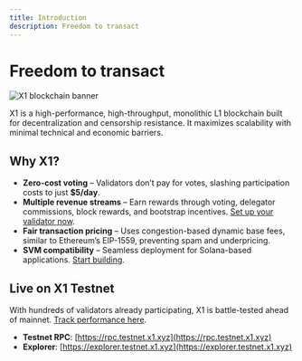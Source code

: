 ```yaml
---
title: Introduction
description: Freedom to transact
---
```


# Freedom to transact
![X1 blockchain banner](../../assets/img/x1-banner%20(1).png)

X1 is a high-performance, high-throughput, monolithic L1 blockchain built for decentralization and censorship resistance. It maximizes scalability with minimal technical and economic barriers.

## Why X1?

- **Zero-cost voting** – Validators don’t pay for votes, slashing participation costs to just **$5/day**.
- **Multiple revenue streams** – Earn rewards through voting, delegator commissions, block rewards, and bootstrap incentives. [Set up your validator now](04-Operating%20a%20Validator/create-a-read-only-node.md).
- **Fair transaction pricing** – Uses congestion-based dynamic base fees, similar to Ethereum’s EIP-1559, preventing spam and underpricing.
- **SVM compatibility** – Seamless deployment for Solana-based applications. [Start building](03-Developing%20Programs/resources.md).

## Live on X1 Testnet
With hundreds of validators already participating, X1 is battle-tested ahead of mainnet. [Track performance here](http://x1val.online/).

- **Testnet RPC**: [https://rpc.testnet.x1.xyz](https://rpc.testnet.x1.xyz)
- **Explorer**: [https://explorer.testnet.x1.xyz](https://explorer.testnet.x1.xyz)


